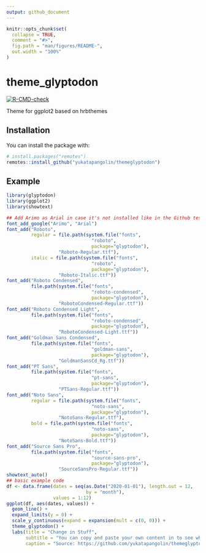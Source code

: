 ```yaml
---
output: github_document
---
```


<!-- README.md is generated from README.Rmd. Please edit that file -->

```r
knitr::opts_chunk$set(
  collapse = TRUE,
  comment = "#>",
  fig.path = "man/figures/README-",
  out.width = "100%"
)
```

# theme_glyptodon

<!-- badges: start -->
  [![R-CMD-check](https://github.com/yukatapangolin/themeglyptodon/workflows/R-CMD-check/badge.svg)](https://github.com/yukatapangolin/themeglyptodon/actions)
<!-- badges: end -->


Theme for ggplot2 based on hrbthemes

## Installation

You can install the package with:

``` r
# install.packages("remotes")
remotes::install_github("yukatapangolin/themeglyptodon")
```

## Example

```r
library(glyptodon)
library(ggplot2)
library(showtext)

## Add Arimo as Arial in case it's not installed like in the Github testing container
font_add_google("Arimo", "Arial")
font_add("Roboto", 
         regular = file.path(system.file("fonts", 
                               "roboto", 
                               package="glyptodon"),
                   "Roboto-Regular.ttf"),
         italic = file.path(system.file("fonts", 
                               "roboto", 
                               package="glyptodon"),
                   "Roboto-Italic.ttf"))
font_add("Roboto Condensed", 
         file.path(system.file("fonts", 
                               "roboto-condensed", 
                               package="glyptodon"),
                   "RobotoCondensed-Regular.ttf"))
font_add("Roboto Condensed Light", 
         file.path(system.file("fonts", 
                               "roboto-condensed", 
                               package="glyptodon"),
                   "RobotoCondensed-Light.ttf"))
font_add("Goldman Sans Condensed",
         file.path(system.file("fonts", 
                               "goldman-sans", 
                               package="glyptodon"),
                   "GoldmanSansCd_Rg.ttf"))
font_add("PT Sans",
         file.path(system.file("fonts", 
                               "pt-sans", 
                               package="glyptodon"),
                   "PTSans-Regular.ttf"))
font_add("Noto Sans",
         regular = file.path(system.file("fonts", 
                               "noto-sans", 
                               package="glyptodon"),
                   "NotoSans-Regular.ttf"),
         bold = file.path(system.file("fonts", 
                               "noto-sans", 
                               package="glyptodon"),
                   "NotoSans-Bold.ttf"))
font_add("Source Sans Pro",
         file.path(system.file("fonts", 
                               "source-sans-pro", 
                               package="glyptodon"),
                   "SourceSansPro-Regular.ttf"))
showtext_auto()
## basic example code
df <- data.frame(dates = seq(as.Date("2020-01-01"), length.out = 12, 
                             by = "month"),
                 values = 1:12)
ggplot(df, aes(dates, values)) +
  geom_line() +
  expand_limits(y = 0) +
  scale_y_continuous(expand = expansion(mult = c(0, 0))) +
  theme_glyptodon() +
  labs(title = "Change in Stuff",
       subtitle = "You can copy and paste your own content in to see what it looks like with these font combinations",
       caption = "Source: https://github.com/yukatapangolin/themeglyptodon")
```
